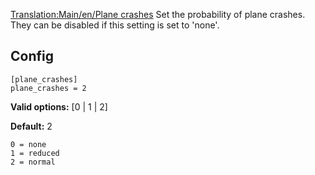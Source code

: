 [[Translation:Main/en/Plane crashes]]
Set the probability of plane crashes. They can be disabled if this setting is set to 'none'.

== Config ==

<pre>
[plane_crashes]
plane_crashes = 2
</pre>

'''Valid options:''' [0 | 1 | 2]

'''Default:''' 2

<pre>
0 = none
1 = reduced
2 = normal
</pre>